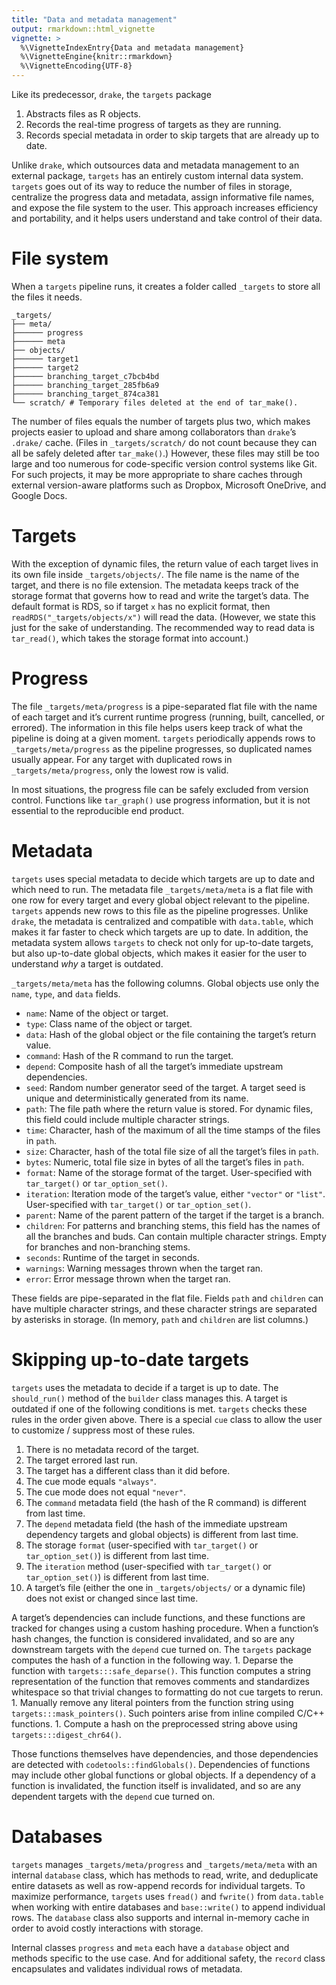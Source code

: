 ```yaml
---
title: "Data and metadata management"
output: rmarkdown::html_vignette
vignette: >
  %\VignetteIndexEntry{Data and metadata management}
  %\VignetteEngine{knitr::rmarkdown}
  %\VignetteEncoding{UTF-8}
---
```


Like its predecessor, `drake`, the `targets` package

1. Abstracts files as R objects.
2. Records the real-time progress of targets as they are running.
3. Records special metadata in order to skip targets that are already up to date.

Unlike `drake`, which outsources data and metadata management to an external package, `targets` has an entirely custom internal data system. `targets` goes out of its way to reduce the number of files in storage, centralize the progress data and metadata, assign informative file names, and expose the file system to the user. This approach increases efficiency and portability, and it helps users understand and take control of their data.

# File system

When a `targets` pipeline runs, it creates a folder called `_targets` to store all the files it needs.

```
_targets/
├── meta/
├────── progress
├────── meta
├── objects/
├────── target1 
├────── target2
├────── branching_target_c7bcb4bd
├────── branching_target_285fb6a9
├────── branching_target_874ca381
└── scratch/ # Temporary files deleted at the end of tar_make().
```

The number of files equals the number of targets plus two, which makes projects easier to upload and share among collaborators than `drake`'s `.drake/` cache. (Files in `_targets/scratch/` do not count because they can all be safely deleted after `tar_make()`.) However, these files may still be too large and too numerous for code-specific version control systems like Git. For such projects, it may be more appropriate to share caches through external version-aware platforms such as Dropbox, Microsoft OneDrive, and Google Docs.

# Targets

With the exception of dynamic files, the return value of each target lives in its own file inside `_targets/objects/`. The file name is the name of the target, and there is no file extension. The metadata keeps track of the storage format that governs how to read and write the target's data. The default format is RDS, so if target `x` has no explicit format, then `readRDS("_targets/objects/x")` will read the data. (However, we state this just for the sake of understanding. The recommended way to read data is `tar_read()`, which takes the storage format into account.)

# Progress

The file `_targets/meta/progress` is a pipe-separated flat file with the name of each target and it's current runtime progress (running, built, cancelled, or errored). The information in this file helps users keep track of what the pipeline is doing at a given moment. `targets` periodically appends rows to `_targets/meta/progress` as the pipeline progresses, so duplicated names usually appear. For any target with duplicated rows in `_targets/meta/progress`, only the lowest row is valid.

In most situations, the progress file can be safely excluded from version control. Functions like `tar_graph()` use progress information, but it is not essential to the reproducible end product.

# Metadata

`targets` uses special metadata to decide which targets are up to date and which need to run. The metadata file `_targets/meta/meta` is a flat file with one row for every target and every global object relevant to the pipeline. `targets` appends new rows to this file as the pipeline progresses. Unlike `drake`, the metadata is centralized and compatible with `data.table`, which makes it far faster to check which targets are up to date. In addition, the metadata system allows `targets` to check not only for up-to-date targets, but also up-to-date global objects, which makes it easier for the user to understand *why* a target is outdated.

`_targets/meta/meta` has the following columns. Global objects use only the `name`, `type`, and `data` fields.

* `name`: Name of the object or target.
* `type`: Class name of the object or target.
* `data`: Hash of the global object or the file containing the target's return value.
* `command`: Hash of the R command to run the target.
* `depend`: Composite hash of all the target's immediate upstream dependencies.
* `seed`: Random number generator seed of the target. A target seed is unique and deterministically generated from its name.
* `path`: The file path where the return value is stored. For dynamic files, this field could include multiple character strings.
* `time`: Character, hash of the maximum of all the time stamps of the files in `path`.
* `size`: Character, hash of the total file size of all the target's files in `path`.
* `bytes`: Numeric, total file size in bytes of all the target's files in `path`.
* `format`: Name of the storage format of the target. User-specified with `tar_target()` or `tar_option_set()`.
* `iteration`: Iteration mode of the target's value, either `"vector"` or `"list"`. User-specified with `tar_target()` or `tar_option_set()`.
* `parent`: Name of the parent pattern of the target if the target is a branch.
* `children`: For patterns and branching stems, this field has the names of all the branches and buds. Can contain multiple character strings. Empty for branches and non-branching stems.
* `seconds`: Runtime of the target in seconds.
* `warnings`: Warning messages thrown when the target ran.
* `error`: Error message thrown when the target ran.

These fields are pipe-separated in the flat file. Fields `path` and `children` can have multiple character strings, and these character strings are separated by asterisks in storage. (In memory, `path` and `children` are list columns.)

# Skipping up-to-date targets

`targets` uses the metadata to decide if a target is up to date. The `should_run()` method of the `builder` class manages this. A target is outdated if one of the following conditions is met. `targets` checks these rules in the order given above. There is a special `cue` class to allow the user to customize / suppress most of these rules.

1. There is no metadata record of the target.
1. The target errored last run.
1. The target has a different class than it did before.
1. The cue mode equals `"always"`.
1. The cue mode does not equal `"never"`.
1. The `command` metadata field (the hash of the R command) is different from last time.
1. The `depend` metadata field (the hash of the immediate upstream dependency targets and global objects) is different from last time.
1. The storage `format` (user-specified with `tar_target()` or `tar_option_set()`) is different from last time.
1. The `iteration` method (user-specified with `tar_target()` or `tar_option_set()`) is different from last time.
1. A target's file (either the one in `_targets/objects/` or a dynamic file) does not exist or changed since last time.

A target's dependencies can include functions, and these functions are tracked for changes using a custom hashing procedure. When a function's hash changes, the function is considered invalidated, and so are any downstream targets with the `depend` cue turned on. The `targets` package computes the hash of a function in the following way.
1. Deparse the function with `targets:::safe_deparse()`. This function computes a string representation of the function that removes comments and standardizes whitespace so that trivial changes to formatting do not cue targets to rerun.
1. Manually remove any literal pointers from the function string using `targets:::mask_pointers()`. Such pointers arise from inline compiled C/C++ functions.
1. Compute a hash on the preprocessed string above using `targets:::digest_chr64()`.

Those functions themselves have dependencies, and those dependencies are detected with `codetools::findGlobals()`. Dependencies of functions may include other global functions or global objects. If a dependency of a function is invalidated, the function itself is invalidated, and so are any dependent targets with the `depend` cue turned on.

# Databases

`targets` manages `_targets/meta/progress` and `_targets/meta/meta` with an internal `database` class, which has methods to read, write, and deduplicate entire datasets as well as row-append records for individual targets. To maximize performance, `targets` uses `fread()` and `fwrite()` from `data.table` when working with entire databases and `base::write()` to append individual rows. The `database` class also supports and internal in-memory cache in order to avoid costly interactions with storage.

Internal classes `progress` and `meta` each have a `database` object and methods specific to the use case. And for additional safety, the `record` class encapsulates and validates individual rows of metadata.
